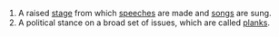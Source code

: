 #A raised [[stage]] from which [[speech]]es are made and [[song]]s are sung.
#A political stance on a broad set of issues, which are called [[plank]]s.